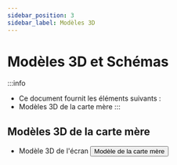 ```yaml
---
sidebar_position: 3
sidebar_label: Modèles 3D
---
```


# Modèles 3D et Schémas

:::info
* Ce document fournit les éléments suivants :
* Modèles 3D de la carte mère
:::


## Modèles 3D de la carte mère

* Modèle 3D de l'écran
    <Button variant="contained" disableElevation href="https://cdn.mellow.klipper.cn/STEP/FLY-TFT-V2.step">Modèle de la carte mère</Button>